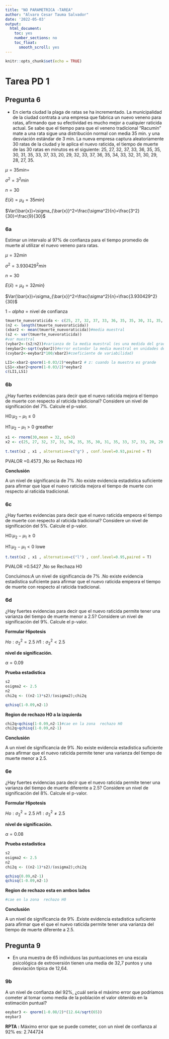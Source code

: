 ```yaml
---
title: "NO PARAMETRICA -TAREA"
author: "Alvaro Cesar Tauma Salvador"
date: '2022-05-03'
output: 
  html_document: 
    toc: yes
    number_sections: no
    toc_float:
      smooth_scroll: yes
---
```


```r
knitr::opts_chunk$set(echo = TRUE)
```


# Tarea PD 1

## Pregunta 6

* En cierta ciudad la plaga de ratas se ha incrementado. La municipalidad de la ciudad contrata a una empresa que fabrica un nuevo veneno para ratas, afirmando que su efectividad es mucho mejor a cualquier raticida actual. Se sabe que el tiempo para que el veneno tradicional “Racumín” mate a una rata sigue una distribución normal con media 35 min. y una desviación estándar de 3 min. La nueva empresa captura aleatoriamente 30 ratas de la ciudad y le aplica el nuevo raticida, el tiempo de muerte de las 30 ratas en minutos es el siguiente: 25, 27, 32, 37, 33, 36, 35, 35, 30, 31, 35, 33, 37, 33, 20, 29, 32, 33, 37, 36, 35, 34, 33, 32, 31, 30, 29, 28, 27, 35.

$\mu=35 min$= 

$\sigma^2= 3^2 min$

$n=30$


$E(\bar{x})=\mu_{\bar{x}}=35 min$}

$Var(\bar{x})=\sigma_{\bar{x}}^2=\frac{\sigma^2}{n}=\frac{3^2}{30}=\frac{9}{30}$


### 6a	
Estimar un intervalo al 97% de confianza para el tiempo promedio de muerte  al utilizar el nuevo veneno para ratas.


$\mu=32 min$

$\sigma^2= 3.930429^2 min$

$n=30$


$E(\bar{x})=\mu_{\bar{x}}=32 min$}

$Var(\bar{x})=\sigma_{\bar{x}}^2=\frac{\sigma^2}{n}=\frac{3.930429^2}{30}$

$1-alpha=\text{nivel de confianza}$



```r
tmuerte_nuevoraticida <- c(25, 27, 32, 37, 33, 36, 35, 35, 30, 31, 35, 33, 37, 33, 20, 29, 32, 33, 37, 36, 35, 34, 33, 32, 31, 30, 29, 28, 27, 35)
(n2 <- length(tmuerte_nuevoraticida))
(xbar2 <- mean(tmuerte_nuevoraticida))#media muestral
(s2 <- var(tmuerte_nuevoraticida))
#var muestral
(vybar2<-(s2/n2))#varianza de la media muestral (es una medida del grado de dispercionde los datos con respecto  a la media)
(eeybar2<-sqrt(vybar2))#error estandar la media muestral en unidades de la variable 
(cvybar2<-eeybar2*100/xbar2)#coeficiente de variabilidad)
```

```r
LI1<-xbar2-qnorm(1-0.03/2)*eeybar2 # z: cuando la muestra es grande 
LS1<-xbar2+qnorm(1-0.03/2)*eeybar2
c(LI1,LS1)
```


### 6b

¿Hay fuertes evidencias para decir que el nuevo raticida mejora el tiempo de muerte con respecto al raticida tradicional? Considere un nivel de significación del 7%. Calcule el p-valor. 



H0:$\mu_{2}-\mu_{1}\leq 0$

H1:$\mu_{2}-\mu_{1}>0$ greather


```r
x1 <- rnorm(30,mean = 32, sd=3)
x2 <- c(25, 27, 32, 37, 33, 36, 35, 35, 30, 31, 35, 33, 37, 33, 20, 29, 32, 33, 37, 36, 35, 34, 33, 32, 31, 30, 29, 28, 27, 35) 
 
t.test(x2 , x1 , alternative=c("g") , conf.level=0.93,paired = T)

```
PVALOR =0.4573 ,No se Rechaza H0


**Conclusión**

A un nivel de significancia de 7% .No existe evidencia estadistica suficiente para afirmar que lque el nuevo raticida mejora el tiempo de muerte con respecto al raticida tradicional.


### 6c
¿Hay fuertes evidencias para decir que el nuevo raticida empeora el tiempo de muerte con respecto al raticida tradicional? Considere un nivel de significación del 5%.  Calcule el p-valor. 


H0:$\mu_{2}-\mu_{1}\geq 0$

H1:$\mu_{2}-\mu_{1}<0$ lowe

```r
t.test(x2 , x1 , alternative=c("l") , conf.level=0.95,paired = T)
```

PVALOR =0.5427 ,No se Rechaza H0

Concluimos:A un nivel de significancia de 7% .No existe evidencia estadistica suficiente para afirmar que  el nuevo raticida empeora el tiempo de muerte con respecto al raticida tradicional.


### 6d

¿Hay fuertes evidencias para decir que el nuevo raticida permite tener una varianza del tiempo de muerte menor a 2.5? Considere un nivel de significación del 9%.  Calcule el p-valor. 


**Formular Hipotesis**

$Ho:\sigma_{2}^2=2.5$
$H1:\sigma_{2}^2<2.5$

**nivel de significación.** 

$\alpha=0.09$

**Prueba estadistica** 
```r
s2
osigma2 <- 2.5
n2
chi2q <- ((n2-1)*s2)/(osigma2);chi2q

```
```r
qchisq(1-0.09,n2-1)
```
**Region de rechazo H0 a la izquierda**

```r
chi2q<qchisq(1-0.09,n2-1)#cae en la zona  rechazo H0
chi2q>qchisq(1-0.09,n2-1) 
```

**Conclusión**

A un nivel de significancia de 9% .No existe evidencia estadistica suficiente para afirmar que  el nuevo raticida permite tener una varianza del tiempo de muerte menor a 2.5.



### 6e

¿Hay fuertes evidencias para decir que el nuevo raticida permite tener una varianza del tiempo de muerte diferente a 2.5? Considere un nivel de significación del 8%.  Calcule el p-valor. 

**Formular Hipotesis**

$Ho:\sigma_{2}^2=2.5$
$H1:\sigma_{2}^2\neq 2.5$

**nivel de significación.**

$\alpha=0.08$


**Prueba estadistica** 
```r
s2
osigma2 <- 2.5
n2
chi2q <- ((n2-1)*s2)/(osigma2);chi2q
```
```r
qchisq(0.09,n2-1)
qchisq(1-0.09,n2-1)
```
**Region de rechazo esta en ambos lados **

```r
#cae en la zona  rechazo H0
```

**Conclusión**

A un nivel de significancia de 9% .Existe evidencia estadistica suficiente para afirmar que  el que el nuevo raticida permite tener una varianza del tiempo de muerte diferente a 2.5.

## Pregunta 9

* En una muestra de 65 individuos las puntuaciones en una escala psicológica de extroversión tienen una media de 32,7 puntos y una desviación típica de 12,64.


### 9b
A un nivel de confianza del 92%, ¿cuál sería el máximo error que podríamos cometer al tomar como media de la población el valor obtenido en la estimación puntual?

```r
eeybar3 <- qnorm(1-0.08/2)*(12.64/sqrt(65))
eeybar3
```

**RPTA :**
Máximo error que se puede cometer, con un nivel de confianza al 92% es: 2.744724
